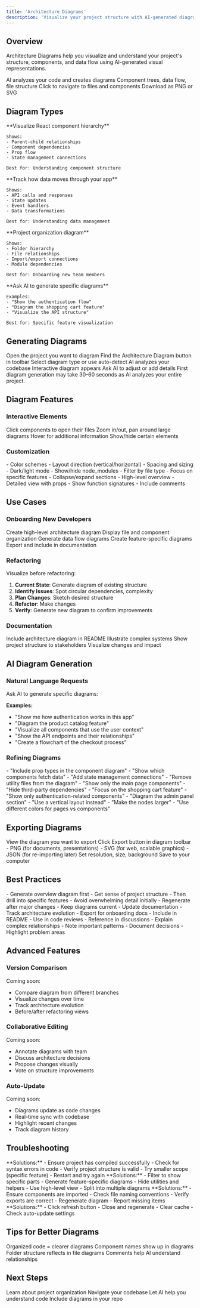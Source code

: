 ```yaml
---
title: 'Architecture Diagrams'
description: 'Visualize your project structure with AI-generated diagrams'
---
```


## Overview

Architecture Diagrams help you visualize and understand your project's structure, components, and data flow using AI-generated visual representations.

<CardGroup cols={2}>
  <Card title="Auto-Generate" icon="wand-magic-sparkles">
    AI analyzes your code and creates diagrams
  </Card>
  <Card title="Multiple Types" icon="diagram-project">
    Component trees, data flow, file structure
  </Card>
  <Card title="Interactive" icon="hand-pointer">
    Click to navigate to files and components
  </Card>
  <Card title="Export" icon="download">
    Download as PNG or SVG
  </Card>
</CardGroup>

## Diagram Types

<Tabs>
  <Tab title="Component Tree">
    **Visualize React component hierarchy**

    Shows:
    - Parent-child relationships
    - Component dependencies
    - Prop flow
    - State management connections

    Best for: Understanding component structure
  </Tab>

  <Tab title="Data Flow">
    **Track how data moves through your app**

    Shows:
    - API calls and responses
    - State updates
    - Event handlers
    - Data transformations

    Best for: Understanding data management
  </Tab>

  <Tab title="File Structure">
    **Project organization diagram**

    Shows:
    - Folder hierarchy
    - File relationships
    - Import/export connections
    - Module dependencies

    Best for: Onboarding new team members
  </Tab>

  <Tab title="Custom">
    **Ask AI to generate specific diagrams**

    Examples:
    - "Show the authentication flow"
    - "Diagram the shopping cart feature"
    - "Visualize the API structure"

    Best for: Specific feature visualization
  </Tab>
</Tabs>

## Generating Diagrams

<Steps>
  <Step title="Open Project">
    Open the project you want to diagram
  </Step>

  <Step title="Click Diagram Icon">
    Find the Architecture Diagram button in toolbar
  </Step>

  <Step title="Choose Type">
    Select diagram type or use auto-detect
  </Step>

  <Step title="Generate">
    AI analyzes your codebase
  </Step>

  <Step title="View Result">
    Interactive diagram appears
  </Step>

  <Step title="Refine">
    Ask AI to adjust or add details
  </Step>
</Steps>

<Info>
  First diagram generation may take 30-60 seconds as AI analyzes your entire project.
</Info>

## Diagram Features

### Interactive Elements

<CardGroup cols={2}>
  <Card title="Click to Navigate" icon="cursor">
    Click components to open their files
  </Card>
  <Card title="Zoom & Pan" icon="magnifying-glass">
    Zoom in/out, pan around large diagrams
  </Card>
  <Card title="Hover Details" icon="info-circle">
    Hover for additional information
  </Card>
  <Card title="Filter" icon="filter">
    Show/hide certain elements
  </Card>
</CardGroup>

### Customization

<AccordionGroup>
  <Accordion icon="palette" title="Styling">
    - Color schemes
    - Layout direction (vertical/horizontal)
    - Spacing and sizing
    - Dark/light mode
  </Accordion>

  <Accordion icon="eye" title="Visibility">
    - Show/hide node_modules
    - Filter by file type
    - Focus on specific features
    - Collapse/expand sections
  </Accordion>

  <Accordion icon="list" title="Detail Level">
    - High-level overview
    - Detailed view with props
    - Show function signatures
    - Include comments
  </Accordion>
</AccordionGroup>

## Use Cases

### Onboarding New Developers

<Steps>
  <Step title="Generate Overview">
    Create high-level architecture diagram
  </Step>

  <Step title="Show Structure">
    Display file and component organization
  </Step>

  <Step title="Explain Flow">
    Generate data flow diagrams
  </Step>

  <Step title="Document Features">
    Create feature-specific diagrams
  </Step>

  <Step title="Share">
    Export and include in documentation
  </Step>
</Steps>

### Refactoring

Visualize before refactoring:

1. **Current State**: Generate diagram of existing structure
2. **Identify Issues**: Spot circular dependencies, complexity
3. **Plan Changes**: Sketch desired structure
4. **Refactor**: Make changes
5. **Verify**: Generate new diagram to confirm improvements

### Documentation

<CardGroup cols={2}>
  <Card title="README" icon="file-lines">
    Include architecture diagram in README
  </Card>
  <Card title="Technical Docs" icon="book">
    Illustrate complex systems
  </Card>
  <Card title="Presentations" icon="presentation">
    Show project structure to stakeholders
  </Card>
  <Card title="Code Reviews" icon="code-pull-request">
    Visualize changes and impact
  </Card>
</CardGroup>

## AI Diagram Generation

### Natural Language Requests

Ask AI to generate specific diagrams:

**Examples:**
- "Show me how authentication works in this app"
- "Diagram the product catalog feature"
- "Visualize all components that use the user context"
- "Show the API endpoints and their relationships"
- "Create a flowchart of the checkout process"

### Refining Diagrams

<Tabs>
  <Tab title="Add Details">
    - "Include prop types in the component diagram"
    - "Show which components fetch data"
    - "Add state management connections"
  </Tab>

  <Tab title="Simplify">
    - "Remove utility files from the diagram"
    - "Show only the main page components"
    - "Hide third-party dependencies"
  </Tab>

  <Tab title="Focus">
    - "Focus on the shopping cart feature"
    - "Show only authentication-related components"
    - "Diagram the admin panel section"
  </Tab>

  <Tab title="Style">
    - "Use a vertical layout instead"
    - "Make the nodes larger"
    - "Use different colors for pages vs components"
  </Tab>
</Tabs>

## Exporting Diagrams

<Steps>
  <Step title="Open Diagram">
    View the diagram you want to export
  </Step>

  <Step title="Click Export">
    Click Export button in diagram toolbar
  </Step>

  <Step title="Choose Format">
    - PNG (for documents, presentations)
    - SVG (for web, scalable graphics)
    - JSON (for re-importing later)
  </Step>

  <Step title="Adjust Settings">
    Set resolution, size, background
  </Step>

  <Step title="Download">
    Save to your computer
  </Step>
</Steps>

## Best Practices

<AccordionGroup>
  <Accordion icon="layer-group" title="Start High-Level">
    - Generate overview diagram first
    - Get sense of project structure
    - Then drill into specific features
    - Avoid overwhelming detail initially
  </Accordion>

  <Accordion icon="rotate" title="Update Regularly">
    - Regenerate after major changes
    - Keep diagrams current
    - Update documentation
    - Track architecture evolution
  </Accordion>

  <Accordion icon="share-nodes" title="Share with Team">
    - Export for onboarding docs
    - Include in README
    - Use in code reviews
    - Reference in discussions
  </Accordion>

  <Accordion icon="comments" title="Add Annotations">
    - Explain complex relationships
    - Note important patterns
    - Document decisions
    - Highlight problem areas
  </Accordion>
</AccordionGroup>

## Advanced Features

### Version Comparison

Coming soon:
- Compare diagram from different branches
- Visualize changes over time
- Track architecture evolution
- Before/after refactoring views

### Collaborative Editing

Coming soon:
- Annotate diagrams with team
- Discuss architecture decisions
- Propose changes visually
- Vote on structure improvements

### Auto-Update

Coming soon:
- Diagrams update as code changes
- Real-time sync with codebase
- Highlight recent changes
- Track diagram history

## Troubleshooting

<AccordionGroup>
  <Accordion icon="circle-xmark" title="Diagram Won't Generate">
    **Solutions:**
    - Ensure project has compiled successfully
    - Check for syntax errors in code
    - Verify project structure is valid
    - Try smaller scope (specific feature)
    - Restart and try again
  </Accordion>

  <Accordion icon="diagram-project" title="Diagram Too Complex">
    **Solutions:**
    - Filter to show specific parts
    - Generate feature-specific diagrams
    - Hide utilities and helpers
    - Use high-level view
    - Split into multiple diagrams
  </Accordion>

  <Accordion icon="triangle-exclamation" title="Missing Components">
    **Solutions:**
    - Ensure components are imported
    - Check file naming conventions
    - Verify exports are correct
    - Regenerate diagram
    - Report missing items
  </Accordion>

  <Accordion icon="arrows-rotate" title="Diagram Not Updating">
    **Solutions:**
    - Click refresh button
    - Close and regenerate
    - Clear cache
    - Check auto-update settings
  </Accordion>
</AccordionGroup>

## Tips for Better Diagrams

<CardGroup cols={2}>
  <Card title="Clean Code Structure" icon="broom">
    Organized code = clearer diagrams
  </Card>
  <Card title="Descriptive Names" icon="tag">
    Component names show up in diagrams
  </Card>
  <Card title="Logical Organization" icon="folder-tree">
    Folder structure reflects in file diagrams
  </Card>
  <Card title="Document Complex Parts" icon="comment">
    Comments help AI understand relationships
  </Card>
</CardGroup>

## Next Steps

<CardGroup cols={2}>
  <Card
    title="Project Structure"
    icon="sitemap"
    href="/guides/projects"
  >
    Learn about project organization
  </Card>
  <Card
    title="Code Editor"
    icon="code"
    href="/guides/code-editor"
  >
    Navigate your codebase
  </Card>
  <Card
    title="Using Agents"
    icon="robot"
    href="/guides/using-agents"
  >
    Let AI help you understand code
  </Card>
  <Card
    title="GitHub Integration"
    icon="github"
    href="/guides/github-integration"
  >
    Include diagrams in your repo
  </Card>
</CardGroup>
